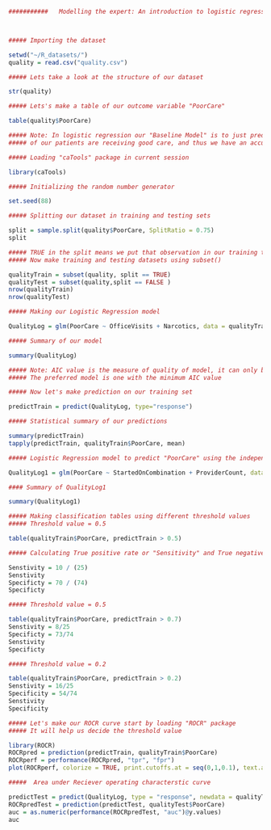 
```r
###########   Modelling the expert: An introduction to logistic regression   ############



##### Importing the dataset

setwd("~/R_datasets/")
quality = read.csv("quality.csv")

##### Lets take a look at the structure of our dataset

str(quality)

```

```r
##### Lets's make a table of our outcome variable "PoorCare"

table(quality$PoorCare)

##### Note: In logistic regression our "Baseline Model" is to just predict the more frequent outcome. So for our dataset we predict that all
##### of our patients are receiving good care, and thus we have an accuracy of about 75%.
```

```r
##### Loading "caTools" package in current session

library(caTools)

##### Initializing the random number generator

set.seed(88)
```

```r
##### Splitting our dataset in training and testing sets

split = sample.split(quality$PoorCare, SplitRatio = 0.75)
split

```

```r
##### TRUE in the split means we put that observation in our training test, and FALSE means we put that observation in our testing set.
##### Now make training and testing datasets using subset()

qualityTrain = subset(quality, split == TRUE)
qualityTest = subset(quality,split == FALSE )
nrow(qualityTrain)
nrow(qualityTest)
```

```r
##### Making our Logistic Regression model

QualityLog = glm(PoorCare ~ OfficeVisits + Narcotics, data = qualityTrain, family = binomial)

##### Summary of our model

summary(QualityLog)

##### Note: AIC value is the measure of quality of model, it can only be compared between models on the same dataset.
##### The preferred model is one with the minimum AIC value

```

```r
##### Now let's make prediction on our training set

predictTrain = predict(QualityLog, type="response")

##### Statistical summary of our predictions

summary(predictTrain)
tapply(predictTrain, qualityTrain$PoorCare, mean)
```

```r
##### Logistic Regression model to predict "PoorCare" using the independent variables "StartedOnCombination" and "ProviderCount"

QualityLog1 = glm(PoorCare ~ StartedOnCombination + ProviderCount, data = qualityTrain, family = binomial)

#### Summary of QualityLog1

summary(QualityLog1)
```

```r
##### Making classification tables using different threshold values
##### Threshold value = 0.5

table(qualityTrain$PoorCare, predictTrain > 0.5)

##### Calculating True positive rate or "Sensitivity" and True negative rate or "Specificity"

Senstivity = 10 / (25)
Senstivity
Specificty = 70 / (74)
Specificty

##### Threshold value = 0.5

table(qualityTrain$PoorCare, predictTrain > 0.7)
Senstivity = 8/25
Specificty = 73/74
Senstivity
Specificty

##### Threshold value = 0.2

table(qualityTrain$PoorCare, predictTrain > 0.2)
Senstivity = 16/25
Specificity = 54/74
Senstivity
Specificity


```

```r
##### Let's make our ROCR curve start by loading "ROCR" package
##### It will help us decide the threshold value

library(ROCR)
ROCRpred = prediction(predictTrain, qualityTrain$PoorCare)
ROCRperf = performance(ROCRpred, "tpr", "fpr")
plot(ROCRperf, colorize = TRUE, print.cutoffs.at = seq(0,1,0.1), text.adj = c(-0.2,1.7))


```

```r
#####  Area under Reciever operating characterstic curve

predictTest = predict(QualityLog, type = "response", newdata = qualityTest)
ROCRpredTest = prediction(predictTest, qualityTest$PoorCare)
auc = as.numeric(performance(ROCRpredTest, "auc")@y.values)
auc
```


